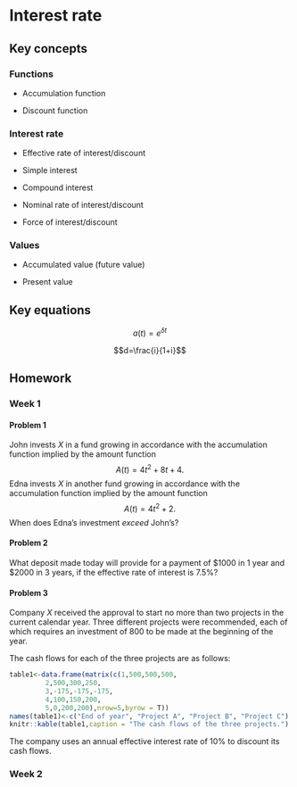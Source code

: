 # Interest rate

## Key concepts

### Functions {-}

- Accumulation function

- Discount function

### Interest rate {-}

- Effective rate of interest/discount

- Simple interest 

- Compound interest 

- Nominal rate of interest/discount

- Force of interest/discount

### Values {-}

- Accumulated value (future value)

- Present value

## Key equations



$$a(t)=e^{\delta t}$$


$$d=\frac{i}{1+i}$$


## Homework

### Week 1 {-}

#### Problem 1 {-}

John invests $X$ in a fund growing in accordance with the accumulation function implied by the amount function
$$A(t)=4t^2+8t+4.$$
Edna invests $X$ in another fund growing in accordance with the accumulation function implied by the amount function $$A(t)=4t^2+2.$$
When does Edna's investment *exceed* John’s?

#### Problem 2 {-}

What deposit made today will provide for a payment of $\$1000$ in 1 year and $\$2000$ in 3 years, if the effective rate of interest is $7.5\%$?

#### Problem 3 {-}

Company $X$ received the approval to start no more than two projects in the current calendar year.
Three different projects were recommended, each of which requires an investment of 800 to be made at the beginning of the year.

The cash flows for each of the three projects are as follows:
```r
table1<-data.frame(matrix(c(1,500,500,500, 
         2,500,300,250, 
         3,-175,-175,-175,
         4,100,150,200,
         5,0,200,200),nrow=5,byrow = T))
names(table1)<-c("End of year", "Project A", "Project B", "Project C")
knitr::kable(table1,caption = "The cash flows of the three projects.")
```

The company uses an annual effective interest rate of $10\%$ to discount its cash flows.

### Week 2 {-}






